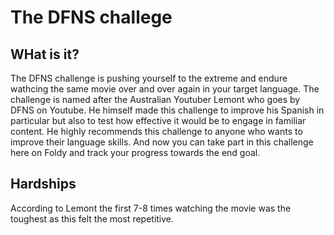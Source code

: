 # The DFNS challege

## WHat is it?

The DFNS challenge is pushing yourself to the extreme and endure wathcing the same movie over and over again
in your target language. The challenge is named after the Australian Youtuber Lemont who goes by DFNS on Youtube.
He himself made this challenge to improve his Spanish in particular but also to test how effective it would be to engage in familiar content.
He highly recommends this challenge to anyone who wants to improve their language skills. And now you can take part in this challenge
here on Foldy and track your progress towards the end goal.

## Hardships

According to Lemont the first 7-8 times watching the movie was the toughest as this felt the most repetitive.
